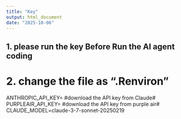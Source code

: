 ```yaml
---
title: "Key"
output: html_document
date: "2025-10-06"
---
```


## 1. please run the key Before Run the AI agent coding# 
# 2. change the file as ".Renviron" #

ANTHROPIC_API_KEY= #download the API key from Claude#
PURPLEAIR_API_KEY= #download the API key from purple air#
CLAUDE_MODEL=claude-3-7-sonnet-20250219

